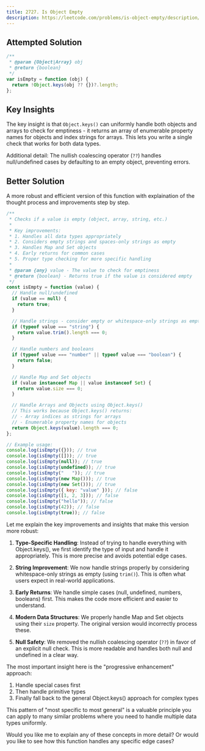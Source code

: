 ```yaml
---
title: 2727. Is Object Empty
description: https://leetcode.com/problems/is-object-empty/description/?envType=study-plan-v2&envId=30-days-of-javascript
---
```


## Attempted Solution

```js
/**
 * @param {Object|Array} obj
 * @return {boolean}
 */
var isEmpty = function (obj) {
  return !Object.keys(obj ?? {})?.length;
};
```

## Key Insights

The key insight is that `Object.keys()` can uniformly handle both objects and arrays to check for emptiness - it returns an array of enumerable property names for objects and index strings for arrays. This lets you write a single check that works for both data types.

Additional detail: The nullish coalescing operator (`??`) handles null/undefined cases by defaulting to an empty object, preventing errors.

## Better Solution

A more robust and efficient version of this function with explaination of the thought process and improvements step by step.

```js
/**
 * Checks if a value is empty (object, array, string, etc.)
 *
 * Key improvements:
 * 1. Handles all data types appropriately
 * 2. Considers empty strings and spaces-only strings as empty
 * 3. Handles Map and Set objects
 * 4. Early returns for common cases
 * 5. Proper type checking for more specific handling
 *
 * @param {any} value - The value to check for emptiness
 * @return {boolean} - Returns true if the value is considered empty
 */
const isEmpty = function (value) {
  // Handle null/undefined
  if (value == null) {
    return true;
  }

  // Handle strings - consider empty or whitespace-only strings as empty
  if (typeof value === "string") {
    return value.trim().length === 0;
  }

  // Handle numbers and booleans
  if (typeof value === "number" || typeof value === "boolean") {
    return false;
  }

  // Handle Map and Set objects
  if (value instanceof Map || value instanceof Set) {
    return value.size === 0;
  }

  // Handle Arrays and Objects using Object.keys()
  // This works because Object.keys() returns:
  // - Array indices as strings for arrays
  // - Enumerable property names for objects
  return Object.keys(value).length === 0;
};

// Example usage:
console.log(isEmpty({})); // true
console.log(isEmpty([])); // true
console.log(isEmpty(null)); // true
console.log(isEmpty(undefined)); // true
console.log(isEmpty("   ")); // true
console.log(isEmpty(new Map())); // true
console.log(isEmpty(new Set())); // true
console.log(isEmpty({ key: "value" })); // false
console.log(isEmpty([1, 2, 3])); // false
console.log(isEmpty("hello")); // false
console.log(isEmpty(42)); // false
console.log(isEmpty(true)); // false
```

Let me explain the key improvements and insights that make this version more robust:

1. **Type-Specific Handling**: Instead of trying to handle everything with Object.keys(), we first identify the type of input and handle it appropriately. This is more precise and avoids potential edge cases.

2. **String Improvement**: We now handle strings properly by considering whitespace-only strings as empty (using `trim()`). This is often what users expect in real-world applications.

3. **Early Returns**: We handle simple cases (null, undefined, numbers, booleans) first. This makes the code more efficient and easier to understand.

4. **Modern Data Structures**: We properly handle Map and Set objects using their `size` property. The original version would incorrectly process these.

5. **Null Safety**: We removed the nullish coalescing operator (`??`) in favor of an explicit null check. This is more readable and handles both null and undefined in a clear way.

The most important insight here is the "progressive enhancement" approach:

1. Handle special cases first
2. Then handle primitive types
3. Finally fall back to the general Object.keys() approach for complex types

This pattern of "most specific to most general" is a valuable principle you can apply to many similar problems where you need to handle multiple data types uniformly.

Would you like me to explain any of these concepts in more detail? Or would you like to see how this function handles any specific edge cases?
